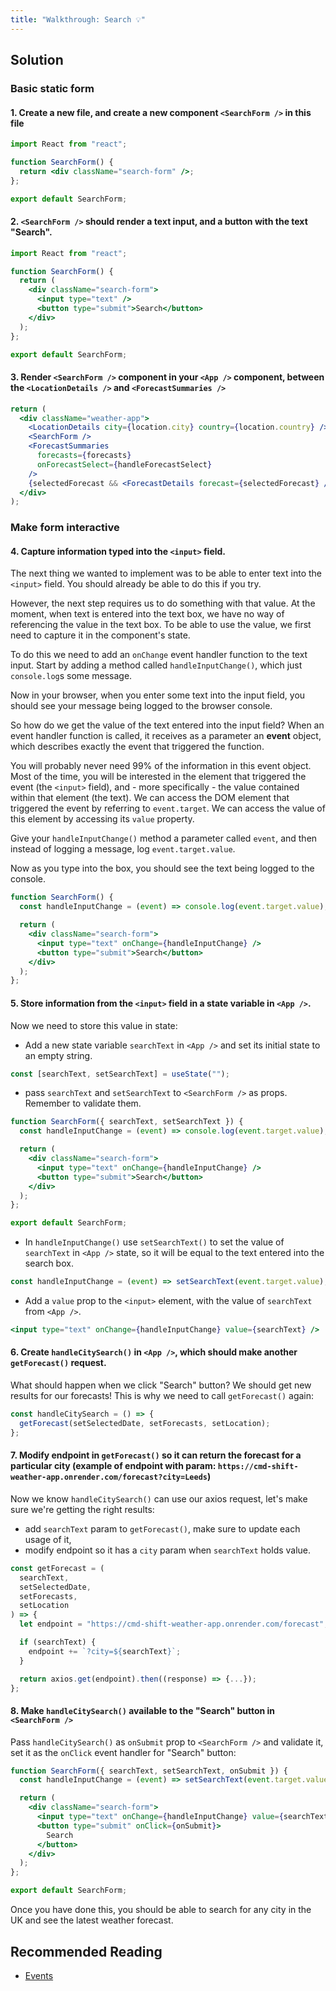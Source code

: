 ```yaml
---
title: "Walkthrough: Search 💡"
---
```


## Solution

### Basic static form

#### 1. Create a new file, and create a new component `<SearchForm />` in this file

```jsx
import React from "react";

function SearchForm() {
  return <div className="search-form" />;
};

export default SearchForm;
```

#### 2. `<SearchForm />` should render a text input, and a button with the text "Search".

```jsx
import React from "react";

function SearchForm() {
  return (
    <div className="search-form">
      <input type="text" />
      <button type="submit">Search</button>
    </div>
  );
};

export default SearchForm;
```

#### 3. Render `<SearchForm />` component in your `<App />` component, between the `<LocationDetails />` and `<ForecastSummaries />`

```jsx
return (
  <div className="weather-app">
    <LocationDetails city={location.city} country={location.country} />
    <SearchForm />
    <ForecastSummaries
      forecasts={forecasts}
      onForecastSelect={handleForecastSelect}
    />
    {selectedForecast && <ForecastDetails forecast={selectedForecast} />}
  </div>
);
```

### Make form interactive

#### 4. Capture information typed into the `<input>` field.
The next thing we wanted to implement was to be able to enter text into the `<input>` field. You should already be able to do this if you try.

However, the next step requires us to do something with that value. At the moment, when text is entered into the text box, we have no way of referencing the value in the text box. To be able to use the value, we first need to capture it in the component's state.

To do this we need to add an `onChange` event handler function to the text input. Start by adding a method called `handleInputChange()`, which just `console.log`s some message.

Now in your browser, when you enter some text into the input field, you should see your message being logged to the browser console.

So how do we get the value of the text entered into the input field? When an event handler function is called, it receives as a parameter an **event** object, which describes exactly the event that triggered the function.

You will probably never need 99% of the information in this event object. Most of the time, you will be interested in the element that triggered the event (the `<input>` field), and - more specifically - the value contained within that element (the text). We can access the DOM element that triggered the event by referring to `event.target`. We can access the value of this element by accessing its `value` property.

Give your `handleInputChange()` method a parameter called `event`, and then instead of logging a message, log `event.target.value`.  

Now as you type into the box, you should see the text being logged to the console.

```jsx
function SearchForm() {
  const handleInputChange = (event) => console.log(event.target.value);

  return (
    <div className="search-form">
      <input type="text" onChange={handleInputChange} />
      <button type="submit">Search</button>
    </div>
  );
};
```

#### 5. Store information from the `<input>` field in a state variable in `<App />`.

Now we need to store this value in state:

- Add a new state variable `searchText` in `<App />` and set its initial state to an empty string.

```jsx
const [searchText, setSearchText] = useState("");
```

- pass `searchText` and `setSearchText` to `<SearchForm />` as props. Remember to validate them.

```jsx
function SearchForm({ searchText, setSearchText }) {
  const handleInputChange = (event) => console.log(event.target.value);

  return (
    <div className="search-form">
      <input type="text" onChange={handleInputChange} />
      <button type="submit">Search</button>
    </div>
  );
};

export default SearchForm;

```

- In `handleInputChange()` use `setSearchText()` to set the value of `searchText` in `<App />` state, so it will be equal to the text entered into the search box.

```jsx
const handleInputChange = (event) => setSearchText(event.target.value);
```

- Add a `value` prop to the `<input>` element, with the value of `searchText` from `<App />`.

```jsx
<input type="text" onChange={handleInputChange} value={searchText} />
```

#### 6. Create `handleCitySearch()` in `<App />`, which should make another `getForecast()` request.

What should happen when we click "Search" button? We should get new results for our forecasts! This is why we need to call `getForecast()` again:

```jsx
const handleCitySearch = () => {
  getForecast(setSelectedDate, setForecasts, setLocation);
};
```

#### 7. Modify endpoint in `getForecast()` so it can return the forecast for a particular city (example of endpoint with param: `https://cmd-shift-weather-app.onrender.com/forecast?city=Leeds`)

Now we know `handleCitySearch()` can use our axios request, let's make sure we're getting the right results:

- add `searchText` param to `getForecast()`, make sure to update each usage of it,
- modify endpoint so it has a `city` param when `searchText` holds value.

```jsx
const getForecast = (
  searchText,
  setSelectedDate,
  setForecasts,
  setLocation
) => {
  let endpoint = "https://cmd-shift-weather-app.onrender.com/forecast";

  if (searchText) {
    endpoint += `?city=${searchText}`;
  }

  return axios.get(endpoint).then((response) => {...});
};
```

#### 8. Make `handleCitySearch()` available to the "Search" button in `<SearchForm />`

Pass `handleCitySearch()` as `onSubmit` prop to `<SearchForm />` and validate it, set it as the `onClick` event handler for "Search" button:

```jsx
function SearchForm({ searchText, setSearchText, onSubmit }) {
  const handleInputChange = (event) => setSearchText(event.target.value);

  return (
    <div className="search-form">
      <input type="text" onChange={handleInputChange} value={searchText} />
      <button type="submit" onClick={onSubmit}>
        Search
      </button>
    </div>
  );
};

export default SearchForm;

```

Once you have done this, you should be able to search for any city in the UK and see the latest weather forecast.

## Recommended Reading

* [Events](https://developer.mozilla.org/en-US/docs/Web/API/Event)
